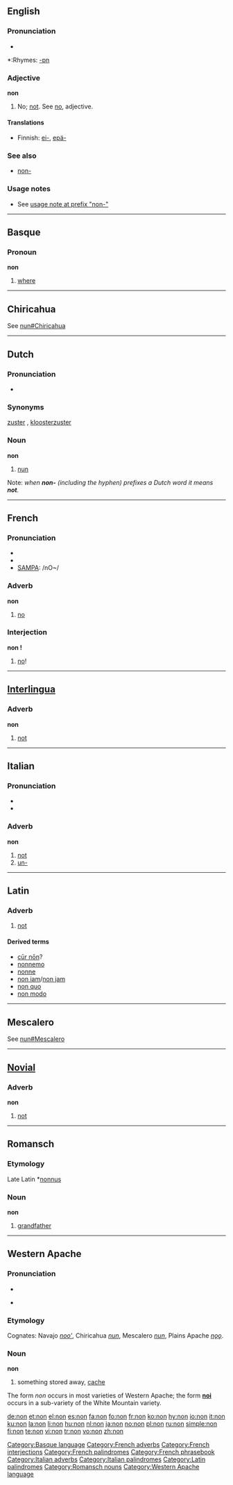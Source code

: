 {{see|non-}}
{{wikipedia}}
==English==

===Pronunciation===
*{{audio|en-us-non.ogg|Audio (US)}}

*:Rhymes: [[Rhymes:English:-ɒn|-ɒn]]

===Adjective===
'''non'''

# No; [[not]]. See [[no]], adjective.

====Translations====
*Finnish: [[ei-]], [[epä-]]

===See also===
*[[non-]]

===Usage notes===
* See [[non-#usage note|usage note at prefix "non-"]]

----

==Basque==

===Pronoun===
'''non'''

# [[where]]

[[Category:Basque language]]

----

==Chiricahua==

See [[nun#Chiricahua]]

----

==Dutch==

===Pronunciation===
*{{audio|Nl-non.ogg|audio}}

===Synonyms===
[[zuster]] {{f}}, [[kloosterzuster]] {{f}}

===Noun===
'''non'''

# [[nun]]

Note: ''when '''non-''' (including the hyphen) prefixes a Dutch word it means '''not'''.''

----

==French==

===Pronunciation===
*{{audio|Fr-non.ogg|audio}}
*{{IPA|/nɔ̃/}}
*[[w:SAMPA|SAMPA]]: /nO~/

===Adverb===
'''non'''

# [[no]]

[[Category:French adverbs]]
===Interjection===
'''non !'''

# [[no]]!

[[Category:French interjections]]
[[Category:French palindromes]]
[[Category:French phrasebook]]

----

==[[Interlingua]]==

===Adverb===
'''non'''

# [[not]]

----

==Italian==

===Pronunciation===
*{{audio|It-non.ogg|audio}}
* {{IPA|[non]}}

===Adverb===
'''non'''

# [[not]]
# [[un-]]

[[Category:Italian adverbs]]
[[Category:Italian palindromes]]

----

==Latin==

===Adverb===
{{la-adv||nōn|-}}

# [[not]]

====Derived terms====
*[[cur non|cūr nōn]]?
*[[nonnemo]]
*[[nonne]]
*[[non iam]]/[[non jam]]
*[[non quo]]
*[[non modo]]

[[Category:Latin palindromes]]

----

==Mescalero==

See [[nun#Mescalero]]

----

==[[Novial]]==

===Adverb===
'''non'''

# [[not]]

----

==Romansch==

===Etymology===
Late Latin *[[nonnus]]

===Noun===
'''non'''

# [[grandfather]]

[[Category:Romansch nouns]]

----

==Western Apache==

===Pronunciation===
*{{audio|en-us-non.ogg|Audio (US)}}

*{{IPA|[nòn]}}

===Etymology===

Cognates: Navajo ''[[nooʼ]]'', Chiricahua ''[[nun]]'', Mescalero ''[[nun]]'', Plains Apache ''[[nǫǫ]]''.

===Noun===
'''non'''

# something stored away, [[cache]]

The form ''non'' occurs in most varieties of Western Apache; the form '''[[noi]]''' occurs in a sub-variety of the White Mountain variety.

[[Category:Western Apache language]]

[[de:non]]
[[et:non]]
[[el:non]]
[[es:non]]
[[fa:non]]
[[fo:non]]
[[fr:non]]
[[ko:non]]
[[hy:non]]
[[io:non]]
[[it:non]]
[[ku:non]]
[[la:non]]
[[li:non]]
[[hu:non]]
[[nl:non]]
[[ja:non]]
[[no:non]]
[[pl:non]]
[[ru:non]]
[[simple:non]]
[[fi:non]]
[[te:non]]
[[vi:non]]
[[tr:non]]
[[vo:non]]
[[zh:non]]